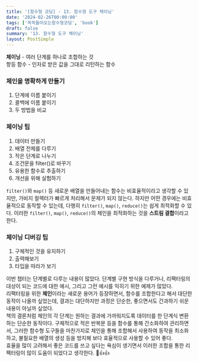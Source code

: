 ```yaml
---
title: '[함수형 코딩] - 13. 함수형 도구 체이닝'
date: '2024-02-26T00:00:00'
tags: ['쏙쏙들어오는함수형코딩', 'book']
draft: false
summary: '13. 함수형 도구 체이닝'
layout: PostSimple
---
```


**체이닝** - 여러 단계를 하나로 조합하는 것  
항등 함수 - 인자로 받은 값을 그대로 리턴하는 함수

### 체인을 명확하게 만들기

1. 단계에 이름 붙이기
2. 콜백에 이름 붙이기
3. 두 방법을 비교

### 체이닝 팁

1. 데이터 만들기
2. 배열 전체를 다루기
3. 작은 단계로 나누기
4. 조건문을 filter()로 바꾸기
5. 유용한 함수로 추출하기
6. 개선을 위해 실험하기

`filter()`와 `map()` 등 새로운 배열을 만들어내는 함수는 비효율적이라고 생각할 수 있지만, 가비지 컬렉터가 빠르게 처리해서 문제가 되지 않는다. 하지만 어떤 경우에는 비효율적으로 동작할 수 있는데, 다행히 `filter()`, `map()`, `reduce()`는 쉽게 최적화할 수 있다. 이러한 `filter()`, `map()`, `reduce()`의 체인을 최적화하는 것을 **스트림 결합**이라고 한다.

### 체이닝 디버깅 팁

1. 구체적인 것을 유지하기
2. 출력해보기
3. 타입을 따라가 보기

이번 챕터는 단계별로 다루는 내용이 많았다. 단계별 구현 방식을 다루거나, 리팩터링의 대상이 되는 코드에 대한 예시, 그리고 그런 예시를 익히기 위한 예제가 많았다.  
리팩터링을 위한 **체인**이라는 새로운 용어가 등장하면서, 함수를 조합한다고 해서 대단한 동작이 나올까 싶었는데, 결과는 대단하지만 과정은 단순한, 좋으면서도 간과하기 쉬운 내용이 아닐까 싶었다.  
책의 결론처럼 체인의 각 단계는 원하는 결과에 가까워지도록 데이터를 한 단계식 변환하는 단순한 동작이다. 구체적으로 적은 반복문 등을 함수를 통해 간소화하여 관리하면서, 그러한 함수형 도구들을 마찬가지로 체인을 통해 조합해서 사용하여 동작을 최소화하고, 불필요한 배열의 생성 등을 방지해 보다 효율적으로 사용할 수 있어 좋다.  
효율을 많이 고려해서 좋은 코드를 쓰고 싶다는 욕심이 생기면서 이러한 조합을 통한 리팩터링이 많이 도움이 되었다고 생각한다.
🤗👍👍
